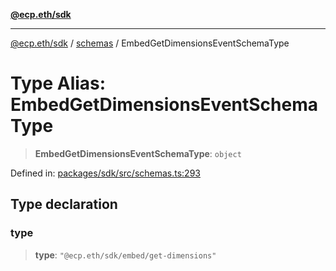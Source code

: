 [**@ecp.eth/sdk**](/sdk-reference/index.mdx)

***

[@ecp.eth/sdk](/sdk-reference/index.mdx) / [schemas](/sdk-reference/schemas/index.mdx) / EmbedGetDimensionsEventSchemaType

# Type Alias: EmbedGetDimensionsEventSchemaType

> **EmbedGetDimensionsEventSchemaType**: `object`

Defined in: [packages/sdk/src/schemas.ts:293](https://github.com/ecp-eth/comments-monorepo/blob/main/packages/sdk/src/schemas.ts#L293)

## Type declaration

### type

> **type**: `"@ecp.eth/sdk/embed/get-dimensions"`
